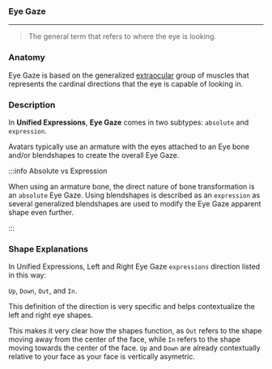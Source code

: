 ### Eye Gaze

***

> The general term that refers to
> where the eye is looking.

### Anatomy

Eye Gaze is based on the generalized [extraocular](https://en.wikipedia.org/wiki/Extraocular_muscles) 
group of muscles that represents the cardinal directions that the eye is capable of looking in.

### Description

In **Unified Expressions**, **Eye Gaze** comes in 
two subtypes: `absolute` and `expression`.

Avatars typically use an armature with the eyes attached 
to an Eye bone and/or blendshapes to create the overall Eye Gaze.

:::info Absolute vs Expression

When using an armature bone, the direct nature of bone transformation 
is an `absolute` Eye Gaze. Using blendshapes is described as an `expression` 
as several generalized blendshapes are used to modify the Eye 
Gaze apparent shape even further.

:::

### Shape Explanations

In Unified Expressions, Left and Right Eye Gaze `expressions`
direction listed in this way: 

`Up`, `Down`, `Out`, and `In`. 

This definition of the direction is very specific and helps 
contextualize the left and right eye shapes.

This makes it very clear how the shapes function, as `Out` refers to the shape 
moving away from the center of the face, while `In` refers to the shape moving towards 
the center of the face. `Up` and `Down` are already contextually relative to your face 
as your face is vertically asymetric.